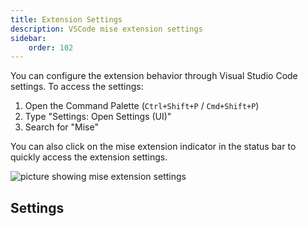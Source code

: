 ```yaml
---
title: Extension Settings
description: VSCode mise extension settings
sidebar:
    order: 102
---
```


You can configure the extension behavior through Visual Studio Code settings. To
access the settings:

1. Open the Command Palette (`Ctrl+Shift+P` / `Cmd+Shift+P`)
2. Type "Settings: Open Settings (UI)"
3. Search for "Mise"

You can also click on the mise extension indicator in the status bar to quickly
access the extension settings.

![picture showing mise extension settings](../../../assets/mise-menu.png)

## Settings


<Settings />